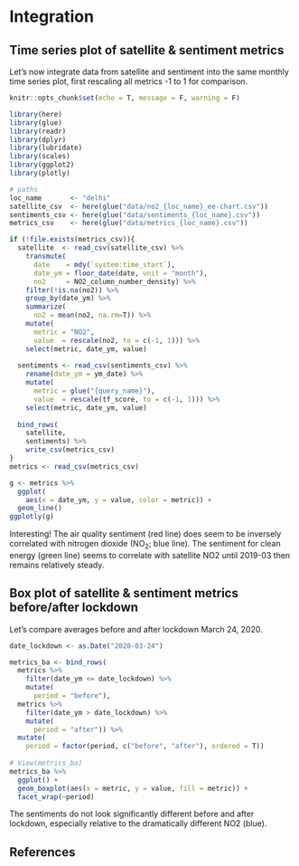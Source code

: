 
# Integration

## Time series plot of satellite & sentiment metrics

Let's now integrate data from satellite and sentiment into the same monthly time series plot, first rescaling all metrics -1 to 1 for comparison.

```r
knitr::opts_chunk$set(echo = T, message = F, warning = F)
```

```r
library(here)
library(glue)
library(readr)
library(dplyr)
library(lubridate)
library(scales)
library(ggplot2)
library(plotly)

# paths
loc_name       <- "delhi"
satellite_csv  <- here(glue("data/no2_{loc_name}_ee-chart.csv"))
sentiments_csv <- here(glue("data/sentiments_{loc_name}.csv"))
metrics_csv    <- here(glue("data/metrics_{loc_name}.csv"))

if (!file.exists(metrics_csv)){
  satellite  <- read_csv(satellite_csv) %>% 
    transmute(
      date    = mdy(`system:time_start`),
      date_ym = floor_date(date, unit = "month"),
      no2     = NO2_column_number_density) %>% 
    filter(!is.na(no2)) %>% 
    group_by(date_ym) %>% 
    summarize(
      no2 = mean(no2, na.rm=T)) %>% 
    mutate(
      metric = "NO2",
      value  = rescale(no2, to = c(-1, 1))) %>% 
    select(metric, date_ym, value)
  
  sentiments <- read_csv(sentiments_csv) %>% 
    rename(date_ym = ym_date) %>% 
    mutate(
      metric = glue("{query_name}"),
      value  = rescale(tf_score, to = c(-1, 1))) %>% 
    select(metric, date_ym, value)
  
  bind_rows(
    satellite,
    sentiments) %>% 
    write_csv(metrics_csv)
}
metrics <- read_csv(metrics_csv)

g <- metrics %>%
  ggplot(
    aes(x = date_ym, y = value, color = metric)) +
  geom_line()
ggplotly(g)
```

Interesting! The air quality sentiment (red line) does seem to be inversely correlated with nitrogen dioxide (NO~2~; blue line). The sentiment for clean energy (green line) seems to correlate with satellite NO2 until 2019-03 then remains relatively steady.

## Box plot of satellite & sentiment metrics before/after lockdown

Let's compare averages before and after lockdown March 24, 2020.

```r
date_lockdown <- as.Date("2020-03-24")

metrics_ba <- bind_rows(
  metrics %>% 
    filter(date_ym <= date_lockdown) %>% 
    mutate(
      period = "before"),
  metrics %>% 
    filter(date_ym > date_lockdown) %>% 
    mutate(
      period = "after")) %>% 
  mutate(
    period = factor(period, c("before", "after"), ordered = T))
  
# View(metrics_ba)
metrics_ba %>% 
  ggplot() +
  geom_boxplot(aes(x = metric, y = value, fill = metric)) +
  facet_wrap(~period)
```

The sentiments do not look significantly different before and after lockdown, especially relative to the dramatically different NO2 (blue).

## References {-}

